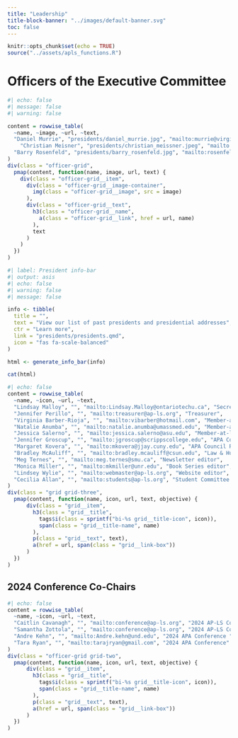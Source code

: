 ```yaml
---
title: "Leadership"
title-block-banner: "../images/default-banner.svg"
toc: false
---
```


```r
knitr::opts_chunk$set(echo = TRUE)
source("../assets/apls_functions.R")
```

# Officers of the Executive Committee
```r
#| echo: false
#| message: false
#| warning: false

content = rowwise_table(
  ~name, ~image, ~url, ~text,
  "Daniel Murrie", "presidents/daniel_murrie.jpg", "mailto:murrie@virginia.edu", "President",
    "Christian Meisner", "presidents/christian_meissner.jpeg", "mailto:cameissn@iastate.edu", "President Elect",
  "Barry Rosenfeld", "presidents/barry_rosenfeld.jpg", "mailto:rosenfeld@fordham.edu", "Past President"
)
div(class = "officer-grid",
  pmap(content, function(name, image, url, text) {
    div(class = "officer-grid__item",
      div(class = "officer-grid__image-container",
        img(class = "officer-grid__image", src = image)
      ),
      div(class = "officer-grid__text",
        h3(class = "officer-grid__name",
          a(class = "officer-grid__link", href = url, name)
        ),
        text
      )
    )
  })
)
```


::: {.column-screen .dark-section}
```r
#| label: President info-bar
#| output: asis
#| echo: false
#| warning: false
#| message: false

info <- tibble(
  title = "",
  text = "View our list of past presidents and presidential addresses",
  ctr = "Learn more",
  link = "presidents/presidents.qmd",
  icon = "fas fa-scale-balanced"
)

html <- generate_info_bar(info)

cat(html)

```
:::

::: vspace
:::

```r
#| echo: false
content = rowwise_table(
  ~name, ~icon, ~url, ~text,
  "Lindsay Malloy", "", "mailto:Lindsay.Malloy@ontariotechu.ca", "Secretary",
  "Jennifer Perillo", "", "mailto:treasurer@ap-ls.org", "Treasurer",
  "Virginia Barber-Rioja", "", "mailto:vibarber@hotmail.com", "Member-at-large",
  "Natalie Anumba", "", "mailto:natalie.anumba@umassmed.edu", "Member-at-large",
  "Jessica Salerno", "", "mailto:jessica.salerno@asu.edu", "Member-at-large",
  "Jennifer Groscup", "", "mailto:jgroscup@scrippscollege.edu", "APA Council Representative",
  "Margaret Kovera", "", "mailto:mkovera@jjay.cuny.edu", "APA Council Representative",
  "Bradley McAuliff", "", "mailto:bradley.mcauliff@csun.edu", "Law & Human Behavior editor",
  "Meg Ternes", "", "mailto:meg.ternes@smu.ca", "Newsletter editor",
  "Monica Miller", "", "mailto:mkmiller@unr.edu", "Book Series editor",
  "Lindsey Wylie", "", "mailto:webmaster@ap-ls.org", "Website editor",
  "Cecilia Allan", "", "mailto:students@ap-ls.org", "Student Committee Chair"
)
div(class = "grid grid-three",
  pmap(content, function(name, icon, url, text, objective) {
      div(class = "grid__item",
        h3(class = "grid__title",
          tags$i(class = sprintf("bi-%s grid__title-icon", icon)),
          span(class = "grid__title-name", name)
        ),
        p(class = "grid__text", text),
        a(href = url, span(class = "grid__link-box"))
      )
  })
)
```

## 2024 Conference Co-Chairs

```r
#| echo: false
content = rowwise_table(
  ~name, ~icon, ~url, ~text,
  "Caitlin Cavanagh", "", "mailto:conference@ap-ls.org", "2024 AP-LS Conference",
  "Samantha Zottola", "", "mailto:conference@ap-ls.org", "2024 AP-LS Conference",
  "Andre Kehn", "", "mailto:Andre.kehn@und.edu", "2024 APA Conference ",
  "Tara Ryan", "", "mailto:tarajryan@gmail.com", "2024 APA Conference"
)
div(class = "officer-grid grid-two",
  pmap(content, function(name, icon, url, text, objective) {
      div(class = "grid__item",
        h3(class = "grid__title",
          tags$i(class = sprintf("bi-%s grid__title-icon", icon)),
          span(class = "grid__title-name", name)
        ),
        p(class = "grid__text", text),
        a(href = url, span(class = "grid__link-box"))
      )
  })
)
```

